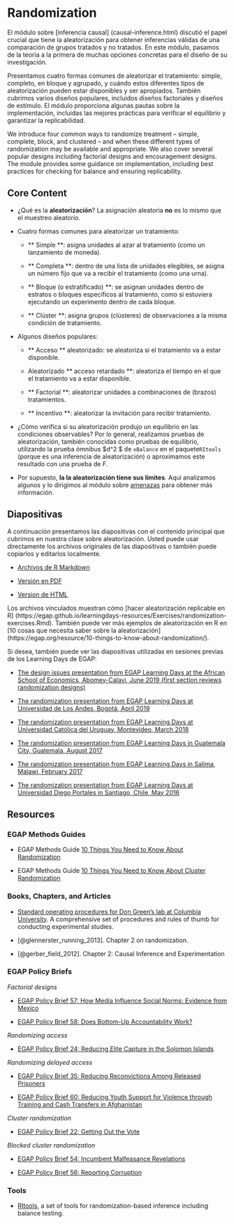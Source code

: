 # Randomization {.tabset}

El módulo sobre [inferencia causal] (causal-inference.html) discutió el papel crucial que tiene la aleatorización para obtener inferencias válidas de una comparación de grupos tratados y no tratados. En este módulo, pasamos de la teoría a la primera de muchas opciones concretas para el diseño de su investigación.



Presentamos cuatro formas comunes de aleatorizar el tratamiento: simple, completo, en bloque y agrupado, y cuándo estos diferentes tipos de aleatorización pueden estar disponibles y ser apropiados. También cubrimos varios diseños populares, incluidos diseños factoriales y diseños de estímulo. El módulo proporciona algunas pautas sobre la implementación, incluidas las mejores prácticas para verificar el equilibrio y garantizar la replicabilidad.

We introduce four common ways to randomize treatment -- simple, complete, block, and clustered -- and when these different types of randomization may be available and appropriate.  We also cover several popular designs including factorial designs and encouragement designs.  The module provides some guidance on implementation, including best practices for checking for balance and ensuring replicability.  

## Core Content

- ¿Qué es la **aleatorización**? La asignación aleatoria **no** es lo mismo que el muestreo aleatorio.

- Cuatro formas comunes para aleatorizar un tratamiento:

    - ** Simple **: asigna unidades al azar al tratamiento (como un lanzamiento de moneda).

    - ** Completa **: dentro de una lista de unidades elegibles, se asigna un número fijo que va a recibir el tratamiento (como una urna).

    - ** Bloque (o estratificado) **: se asignan unidades dentro de estratos o bloques específicos al tratamiento, como si estuviera ejecutando un experimento dentro de cada bloque.
      
    - ** Clúster **: asigna grupos (clústeres) de observaciones a la misma condición de tratamiento.
    
- Algunos diseños populares:
    
    - ** Acceso ** aleatorizado: se aleatoriza si el tratamiento va a estar disponible.
    
    - Aleatorizado ** acceso retardado **: aleatoriza el tiempo en el que el tratamiento va a estar disponible.
    
    - ** Factorial **: aleatorizar unidades a combinaciones de (brazos) tratamientos.
    
    - ** Incentivo **: aleatorizar la invitación para recibir tratamiento.

- ¿Cómo verifica si su aleatorización produjo un equilibrio en las condiciones observables? Por lo general, realizamos pruebas de aleatorización, también conocidas como pruebas de equilibrio, utilizando la prueba ómnibus $d^2 $ de `xBalance` en el paquete` RItools` (porque es una inferencia de aleatorización) o aproximamos este resultado con una prueba de $F$.

- Por supuesto, **la la aleatorización tiene sus límites**. Aqui analizamos algunos  y lo dirigimos al módulo sobre [amenazas](threats-to-internal-validity-of-randomized-experiments.html) para obtener más información.

##  Diapositivas

A continuación presentamos las diapositivas con el contenido principal que cubrimos en nuestra clase sobre aleatorización.  Usted puede usar directamente los archivos originales de las diapositivas o también puede copiarlos y editarlos localmente.

- [Archivos de R Markdown](https://egap.github.io/learningdays-resources/Slides/randomization-slides.Rmd)

- [Versión en PDF](https://egap.github.io/learningdays-resources/Slides/randomization-slides.pdf)

- [Version de HTML](https://egap.github.io/learningdays-resources/Slides/randomization-slides.html)

Los archivos vinculados muestran cómo [hacer aleatorización replicable en R] (https://egap.github.io/learningdays-resources/Exercises/randomization-exercises.Rmd). También puede ver más ejemplos de aleatorización en R en [10 cosas que necesita saber sobre la aleatorización] (https://egap.org/resource/10-things-to-know-about-randomization/).

Si desea, también puede ver las diapositivas utilizadas en sesiones previas de los Learning Days de EGAP:

- [The design issues presentation from EGAP Learning Days at the African School of Economics, Abomey-Calavi, June 2019 (first section reviews randomization designs)](https://egap.github.io/learningdays-resources/Slides/Examples/threats-benin.pdf)

- [The randomization presentation from EGAP Learning Days at Universidad de Los Andes, Bogotá, April 2019](https://egap.github.io/learningdays-resources/Slides/Examples/randomization-bogota.pdf)

- [The randomization presentation from EGAP Learning Days at Universidad Católica del Uruguay, Montevideo, March 2018](https://egap.github.io/learningdays-resources/Slides/Examples/randomization-montevideo.pdf)

- [The randomization presentation from EGAP Learning Days in Guatemala City, Guatemala, August 2017](https://egap.github.io/learningdays-resources/Slides/Examples/randomization-guatemala.pdf)

- [The randomization presentation from EGAP Learning Days in Salima, Malawi, February 2017](https://egap.github.io/learningdays-resources/Slides/Examples/randomization-malawi.pdf)

- [The randomization presentation from EGAP Learning Days at Universidad Diego Portales in Santiago, Chile, May 2016](https://egap.github.io/learningdays-resources/Slides/Examples/randomization-santiago.pdf)


## Resources

### EGAP Methods Guides

- EGAP Methods Guide [10 Things You Need to Know About Randomization](https://egap.org/resource/10-things-to-know-about-randomization/)

- EGAP Methods Guide [10 Things You Need to Know About Cluster Randomization](https://egap.org/resource/10-things-to-know-about-cluster-randomization/)

### Books, Chapters, and Articles

- [Standard operating procedures for Don Green’s lab at Columbia University](https://github.com/acoppock/Green-Lab-SOP). A comprehensive set of procedures and rules of thumb for conducting experimental studies.

- [@glennerster_running_2013]. Chapter 2 on randomization.

- [@gerber_field_2012]. Chapter 2: Causal Inference and Experimentation

### EGAP Policy Briefs

*Factorial designs*

- [EGAP Policy Brief 57: How Media Influence Social Norms: Evidence from Mexico](https://egap.org/resource/how-media-influence-social-norms-evidence-from-mexico/)

- [EGAP Policy Brief 58: Does Bottom-Up Accountability Work?](https://egap.org/resource/does-bottom-up-accountability-work-evidence-from-uganda/)

*Randomizing access*

- [EGAP Policy Brief 24: Reducing Elite Capture in the Solomon Islands](https://egap.org/resource/brief-24-reducing-elite-capture-in-the-solomon-islands/)

*Randomizing delayed access*

  - [EGAP Policy Brief 35: Reducing Reconvictions Among Released Prisoners](https://egap.org/resource/brief-35-reducing-reconvictions-among-released-prisoners/)

  - [EGAP Policy Brief 60: Reducing Youth Support for Violence through Training and Cash Transfers in Afghanistan](https://egap.org/resource/reducing-youth-support-for-violence-through-training-and-cash-transfers-in-afghanistan/)

*Cluster randomization*

  - [EGAP Policy Brief 22: Getting Out the Vote](https://egap.org/resource/brief-22-getting-out-the-vote/)

*Blocked cluster randomization*

  - [EGAP Policy Brief 54: Incumbent Malfeasance Revelations](https://egap.org/resource/evidence-from-mexico-the-effect-of-incumbent-malfeasance-revelations/)

  - [EGAP Policy Brief 56: Reporting Corruption](https://egap.org/resource/reporting-corruption-in-nigeria-testing-the-effects-of-norms-nudges/)

  
### Tools

- [RItools](https://cran.r-project.org/web/packages/RItools/index.html), a set of tools for randomization-based inference including balance testing.
 
